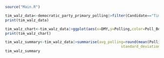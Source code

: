 ```r
source("Main.R")
```

```r
tim_walz_data<-democratic_party_primary_polling|>filter(Candidate=="Tim Walz")|>mutate(Poll_Boundary=ifelse(State=="NULL","Nationwide",State))
print(tim_walz_data)
```

```r
tim_walz_chart<-tim_walz_data|>ggplot(aes(x=DMY,y=Polling,color=Poll_Boundary))+geom_point(alpha=0.6)+ theme_gray(base_size=14)+geom_line()+scale_x_date(date_breaks="3 months")+labs(title="Tim Walz",x="Date",y="Polling (%)")
print(tim_walz_chart)
```

```r
tim_walz_summary<-tim_walz_data|>summarise(avg_polling=round(mean(Polling),digits=2),weighted_avg_polling=round(sum(Polling * Sample_Size/(sum(Sample_Size,na.rm=TRUE)),na.rm=TRUE),digits=2),
                                                     standard_deviation=round(sd(Polling),digits=2),maximum_polling=max(Polling),minimum_polling=min(Polling),median_polling=median(Polling))
tim_walz_summary
```

